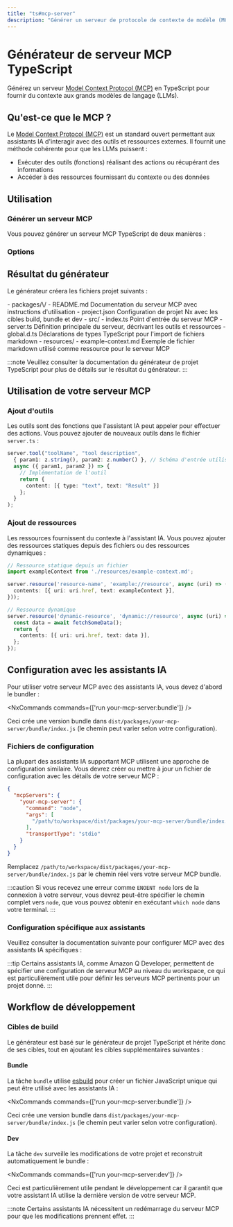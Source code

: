 ```yaml
---
title: "ts#mcp-server"
description: "Générer un serveur de protocole de contexte de modèle (MCP) TypeScript pour fournir du contexte aux modèles de langage de grande taille"
---
```





# Générateur de serveur MCP TypeScript

Générez un serveur [Model Context Protocol (MCP)](https://modelcontextprotocol.io/) en TypeScript pour fournir du contexte aux grands modèles de langage (LLMs).

## Qu'est-ce que le MCP ?

Le [Model Context Protocol (MCP)](https://modelcontextprotocol.io/) est un standard ouvert permettant aux assistants IA d'interagir avec des outils et ressources externes. Il fournit une méthode cohérente pour que les LLMs puissent :

- Exécuter des outils (fonctions) réalisant des actions ou récupérant des informations
- Accéder à des ressources fournissant du contexte ou des données

## Utilisation

### Générer un serveur MCP

Vous pouvez générer un serveur MCP TypeScript de deux manières :

<RunGenerator generator="ts#mcp-server" />

### Options

<GeneratorParameters generator="ts#mcp-server" />

## Résultat du générateur

Le générateur créera les fichiers projet suivants :

<FileTree>
  - packages/\<name>/
    - README.md Documentation du serveur MCP avec instructions d'utilisation
    - project.json Configuration de projet Nx avec les cibles build, bundle et dev
    - src/
      - index.ts Point d'entrée du serveur MCP
      - server.ts Définition principale du serveur, décrivant les outils et ressources
      - global.d.ts Déclarations de types TypeScript pour l'import de fichiers markdown
      - resources/
        - example-context.md Exemple de fichier markdown utilisé comme ressource pour le serveur MCP
</FileTree>

:::note
Veuillez consulter la <Link path="/guides/typescript-project">documentation du générateur de projet TypeScript</Link> pour plus de détails sur le résultat du générateur.
:::

## Utilisation de votre serveur MCP

### Ajout d'outils

Les outils sont des fonctions que l'assistant IA peut appeler pour effectuer des actions. Vous pouvez ajouter de nouveaux outils dans le fichier `server.ts` :

```typescript
server.tool("toolName", "tool description",
  { param1: z.string(), param2: z.number() }, // Schéma d'entrée utilisant Zod
  async ({ param1, param2 }) => {
    // Implémentation de l'outil
    return {
      content: [{ type: "text", text: "Result" }]
    };
  }
);
```

### Ajout de ressources

Les ressources fournissent du contexte à l'assistant IA. Vous pouvez ajouter des ressources statiques depuis des fichiers ou des ressources dynamiques :

```typescript
// Ressource statique depuis un fichier
import exampleContext from './resources/example-context.md';

server.resource('resource-name', 'example://resource', async (uri) => ({
  contents: [{ uri: uri.href, text: exampleContext }],
}));

// Ressource dynamique
server.resource('dynamic-resource', 'dynamic://resource', async (uri) => {
  const data = await fetchSomeData();
  return {
    contents: [{ uri: uri.href, text: data }],
  };
});
```

## Configuration avec les assistants IA

Pour utiliser votre serveur MCP avec des assistants IA, vous devez d'abord le bundler :

<NxCommands commands={['run your-mcp-server:bundle']} />

Ceci crée une version bundle dans `dist/packages/your-mcp-server/bundle/index.js` (le chemin peut varier selon votre configuration).

### Fichiers de configuration

La plupart des assistants IA supportant MCP utilisent une approche de configuration similaire. Vous devrez créer ou mettre à jour un fichier de configuration avec les détails de votre serveur MCP :

```json
{
  "mcpServers": {
    "your-mcp-server": {
      "command": "node",
      "args": [
        "/path/to/workspace/dist/packages/your-mcp-server/bundle/index.js"
      ],
      "transportType": "stdio"
    }
  }
}
```

Remplacez `/path/to/workspace/dist/packages/your-mcp-server/bundle/index.js` par le chemin réel vers votre serveur MCP bundle.

:::caution
Si vous recevez une erreur comme `ENOENT node` lors de la connexion à votre serveur, vous devrez peut-être spécifier le chemin complet vers `node`, que vous pouvez obtenir en exécutant `which node` dans votre terminal.
:::

### Configuration spécifique aux assistants

Veuillez consulter la documentation suivante pour configurer MCP avec des assistants IA spécifiques :

<Snippet name="mcp/assistant-docs" />

:::tip
Certains assistants IA, comme Amazon Q Developer, permettent de spécifier une configuration de serveur MCP au niveau du workspace, ce qui est particulièrement utile pour définir les serveurs MCP pertinents pour un projet donné.
:::

## Workflow de développement

### Cibles de build

Le générateur est basé sur le <Link path="/guides/typescript-project">générateur de projet TypeScript</Link> et hérite donc de ses cibles, tout en ajoutant les cibles supplémentaires suivantes :

#### Bundle

La tâche `bundle` utilise [esbuild](https://esbuild.github.io/) pour créer un fichier JavaScript unique qui peut être utilisé avec les assistants IA :

<NxCommands commands={['run your-mcp-server:bundle']} />

Ceci crée une version bundle dans `dist/packages/your-mcp-server/bundle/index.js` (le chemin peut varier selon votre configuration).

#### Dev

La tâche `dev` surveille les modifications de votre projet et reconstruit automatiquement le bundle :

<NxCommands commands={['run your-mcp-server:dev']} />

Ceci est particulièrement utile pendant le développement car il garantit que votre assistant IA utilise la dernière version de votre serveur MCP.

:::note
Certains assistants IA nécessitent un redémarrage du serveur MCP pour que les modifications prennent effet.
:::